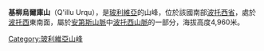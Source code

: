 {{Coord|19|46|S|65|39|W|display=title}}

'''基柳烏爾庫山'''（Q'illu Urqu），是[[玻利維亞|玻利維亞]]的山峰，位於該國南部[[波托西省|波托西省]]，處於[[波托西|波托西]]東南面，屬於[[安第斯山脈|安第斯山脈]]中[[波托西山脈|波托西山脈]]的一部分，海拔高度4,960米。

{{Bolivia-geo-stub}}
[[Category:玻利維亞山峰|Category:玻利維亞山峰]]